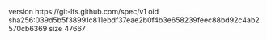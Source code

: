 version https://git-lfs.github.com/spec/v1
oid sha256:039d5b5f38991c811ebdf37eae2b0f4b3e658239feec88bd92c4ab2570cb6369
size 47667
